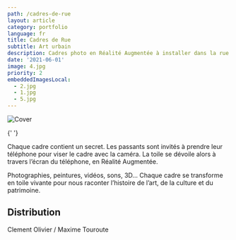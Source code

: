 ```yaml
---
path: /cadres-de-rue
layout: article
category: portfolio
language: fr
title: Cadres de Rue
subtitle: Art urbain
description: Cadres photo en Réalité Augmentée à installer dans la rue
date: '2021-06-01'
image: 4.jpg
priority: 2
embeddedImagesLocal:
  - 2.jpg
  - 1.jpg
  - 5.jpg
---
```


![Cover](4.jpg)

<ImageGrid props={props} />{' '}

Chaque cadre contient un secret. Les passants sont invités à prendre leur téléphone pour viser le cadre avec la caméra. La toile se dévoile alors à travers l’écran du téléphone, en Réalité Augmentée.

Photographies, peintures, vidéos, sons, 3D… Chaque cadre se transforme en toile vivante pour nous raconter l’histoire de l’art, de la culture et du patrimoine.

## Distribution

Clement Olivier / Maxime Touroute
